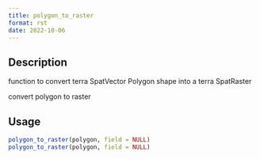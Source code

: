 ```yaml
--- 
title: polygon_to_raster 
format: rst 
date: 2022-10-06 
--- 
```


## Description

function to convert terra SpatVector Polygon shape into a terra SpatRaster
 
 convert polygon to raster


## Usage

```r
polygon_to_raster(polygon, field = NULL)
polygon_to_raster(polygon, field = NULL)
```


